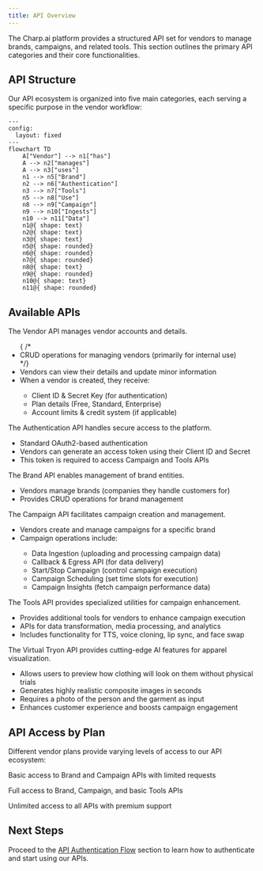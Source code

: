 ```yaml
---
title: API Overview
---
```


The Charp.ai platform provides a structured API set for vendors to manage brands, campaigns, and related tools. This section outlines the primary API categories and their core functionalities.

## API Structure

Our API ecosystem is organized into five main categories, each serving a specific purpose in the vendor workflow:

```mermaid
---
config:
  layout: fixed
---
flowchart TD
    A["Vendor"] --> n1["has"]
    A --> n2["manages"]
    A --> n3["uses"]
    n1 --> n5["Brand"]
    n2 --> n6["Authentication"]
    n3 --> n7["Tools"]
    n5 --> n8["Use"]
    n8 --> n9["Campaign"]
    n9 --> n10["Ingests"]
    n10 --> n11["Data"]
    n1@{ shape: text}
    n2@{ shape: text}
    n3@{ shape: text}
    n5@{ shape: rounded}
    n6@{ shape: rounded}
    n7@{ shape: rounded}
    n8@{ shape: text}
    n9@{ shape: rounded}
    n10@{ shape: text}
    n11@{ shape: rounded}

```

## Available APIs

<AccordionGroup>
  <Accordion title="Vendor API" icon="building">
    <p>The Vendor API manages vendor accounts and details.</p>
    <ul>
      {    /* <li>CRUD operations for managing vendors (primarily for internal use)</li> */}
      <li>Vendors can view their details and update minor information</li>
      <li>When a vendor is created, they receive:</li>
        <ul>
          <li>Client ID & Secret Key (for authentication)</li>
          <li>Plan details (Free, Standard, Enterprise)</li>
          <li>Account limits & credit system (if applicable)</li>
        </ul>
    </ul>
  </Accordion>
  
  <Accordion title="Authentication API" icon="key">
    <p>The Authentication API handles secure access to the platform.</p>
    <ul>
      <li>Standard OAuth2-based authentication</li>
      <li>Vendors can generate an access token using their Client ID and Secret</li>
      <li>This token is required to access Campaign and Tools APIs</li>
    </ul>
  </Accordion>
  
  <Accordion title="Brand API" icon="tag">
    <p>The Brand API enables management of brand entities.</p>
    <ul>
      <li>Vendors manage brands (companies they handle customers for)</li>
      <li>Provides CRUD operations for brand management</li>
    </ul>
  </Accordion>
  
  <Accordion title="Campaign API" icon="bullhorn">
    <p>The Campaign API facilitates campaign creation and management.</p>
    <ul>
      <li>Vendors create and manage campaigns for a specific brand</li>
      <li>Campaign operations include:</li>
        <ul>
          <li>Data Ingestion (uploading and processing campaign data)</li>
          <li>Callback & Egress API (for data delivery)</li>
          <li>Start/Stop Campaign (control campaign execution)</li>
          <li>Campaign Scheduling (set time slots for execution)</li>
          <li>Campaign Insights (fetch campaign performance data)</li>
        </ul>
    </ul>
  </Accordion>
  
  <Accordion title="Tools API" icon="toolbox">
    <p>The Tools API provides specialized utilities for campaign enhancement.</p>
    <ul>
      <li>Provides additional tools for vendors to enhance campaign execution</li>
      <li>APIs for data transformation, media processing, and analytics</li>
      <li>Includes functionality for TTS, voice cloning, lip sync, and face swap</li>
    </ul>
  </Accordion>

  <Accordion title="Virtual Tryon Apparel API" icon="toolbox">
    <p>The Virtual Tryon API provides cutting-edge AI features for apparel visualization.</p>
    <ul>
      <li>Allows users to preview how clothing will look on them without physical trials</li>
      <li>Generates highly realistic composite images in seconds</li>
      <li>Requires a photo of the person and the garment as input</li>
      <li>Enhances customer experience and boosts campaign engagement</li>
    </ul>
  </Accordion>
</AccordionGroup>


## API Access by Plan

Different vendor plans provide varying levels of access to our API ecosystem:

<CardGroup cols={3}>
  <Card title="Free" icon="leaf">
    <p>Basic access to Brand and Campaign APIs with limited requests</p>
  </Card>
  <Card title="Standard" icon="star">
    <p>Full access to Brand, Campaign, and basic Tools APIs</p>
  </Card>
  <Card title="Enterprise" icon="building">
    <p>Unlimited access to all APIs with premium support</p>
  </Card>
</CardGroup>

## Next Steps

Proceed to the [API Authentication Flow](/api-authentication-flow) section to learn how to authenticate and start using our APIs.